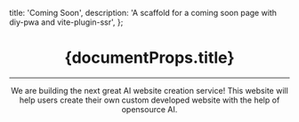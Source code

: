  title: 'Coming Soon',
  description:
    'A scaffold for a coming soon page with diy-pwa and vite-plugin-ssr',
};

<Header />
<Main>
  <h1 className="w3-jumbo w3-animate-top w3-center">{documentProps.title}</h1>
  <hr className="w3-border-grey" />
  <Countdown />
  We are building the next great AI website creation service! This website will help users 
  create their own custom developed website with the help of opensource AI.
</Main>
<Footer />
